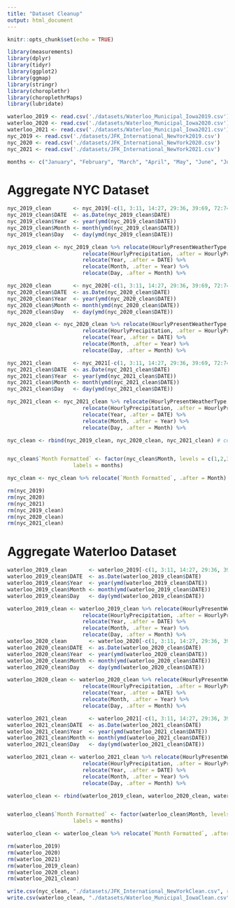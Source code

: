 ```yaml
---
title: "Dataset Cleanup"
output: html_document
---
```


```r
knitr::opts_chunk$set(echo = TRUE)

library(measurements)
library(dplyr)
library(tidyr)
library(ggplot2)
library(ggmap)
library(stringr)
library(choroplethr)
library(choroplethrMaps)
library(lubridate)

waterloo_2019 <- read.csv('./datasets/Waterloo_Municipal_Iowa2019.csv')
waterloo_2020 <- read.csv('./datasets/Waterloo_Municipal_Iowa2020.csv')
waterloo_2021 <- read.csv('./datasets/Waterloo_Municipal_Iowa2021.csv')
nyc_2019 <- read.csv('./datasets/JFK_International_NewYork2019.csv')
nyc_2020 <- read.csv('./datasets/JFK_International_NewYork2020.csv')
nyc_2021 <- read.csv('./datasets/JFK_International_NewYork2021.csv')

months <- c("January", "February", "March", "April", "May", "June", "July", "August", "September", "October", "November", "December")
```

# Aggregate NYC Dataset
```r
nyc_2019_clean       <- nyc_2019[-c(1, 3:11, 14:27, 29:36, 39:69, 72:74, 76:125)]
nyc_2019_clean$DATE  <- as.Date(nyc_2019_clean$DATE)
nyc_2019_clean$Year  <- year(ymd(nyc_2019_clean$DATE))
nyc_2019_clean$Month <- month(ymd(nyc_2019_clean$DATE))
nyc_2019_clean$Day   <- day(ymd(nyc_2019_clean$DATE))

nyc_2019_clean <- nyc_2019_clean %>% relocate(HourlyPresentWeatherType, .after = Day) %>%
                        relocate(HourlyPrecipitation, .after = HourlyPresentWeatherType) %>%
                        relocate(Year, .after = DATE) %>% 
                        relocate(Month, .after = Year) %>% 
                        relocate(Day, .after = Month) %>%                                                              filter(!is.na(DailyAverageDryBulbTemperature) | !is.na(MonthlyMeanTemperature))

nyc_2020_clean       <- nyc_2020[-c(1, 3:11, 14:27, 29:36, 39:69, 72:74, 76:125)]
nyc_2020_clean$DATE  <- as.Date(nyc_2020_clean$DATE)
nyc_2020_clean$Year  <- year(ymd(nyc_2020_clean$DATE))
nyc_2020_clean$Month <- month(ymd(nyc_2020_clean$DATE))
nyc_2020_clean$Day   <- day(ymd(nyc_2020_clean$DATE))

nyc_2020_clean <- nyc_2020_clean %>% relocate(HourlyPresentWeatherType, .after = Day) %>%
                        relocate(HourlyPrecipitation, .after = HourlyPresentWeatherType) %>%
                        relocate(Year, .after = DATE) %>% 
                        relocate(Month, .after = Year) %>% 
                        relocate(Day, .after = Month) %>%                                                              filter(!is.na(DailyAverageDryBulbTemperature) | !is.na(MonthlyMeanTemperature))

nyc_2021_clean       <- nyc_2021[-c(1, 3:11, 14:27, 29:36, 39:69, 72:74, 76:125)]
nyc_2021_clean$DATE  <- as.Date(nyc_2021_clean$DATE)
nyc_2021_clean$Year  <- year(ymd(nyc_2021_clean$DATE))
nyc_2021_clean$Month <- month(ymd(nyc_2021_clean$DATE))
nyc_2021_clean$Day   <- day(ymd(nyc_2021_clean$DATE))

nyc_2021_clean <- nyc_2021_clean %>% relocate(HourlyPresentWeatherType, .after = Day) %>%
                        relocate(HourlyPrecipitation, .after = HourlyPresentWeatherType) %>%
                        relocate(Year, .after = DATE) %>% 
                        relocate(Month, .after = Year) %>% 
                        relocate(Day, .after = Month) %>%                                                              filter(!is.na(DailyAverageDryBulbTemperature) | !is.na(MonthlyMeanTemperature))

nyc_clean <- rbind(nyc_2019_clean, nyc_2020_clean, nyc_2021_clean) # combine nyc data sets


nyc_clean$`Month Formatted` <- factor(nyc_clean$Month, levels = c(1,2,3,4,5,6,7,8,9,10,11,12), 
                     labels = months)

nyc_clean <- nyc_clean %>% relocate(`Month Formatted`, .after = Month)

rm(nyc_2019)
rm(nyc_2020)
rm(nyc_2021)
rm(nyc_2019_clean)
rm(nyc_2020_clean)
rm(nyc_2021_clean)
```

# Aggregate Waterloo Dataset
```r
waterloo_2019_clean       <- waterloo_2019[-c(1, 3:11, 14:27, 29:36, 39:69, 72:74, 76:125)]
waterloo_2019_clean$DATE  <- as.Date(waterloo_2019_clean$DATE)
waterloo_2019_clean$Year  <- year(ymd(waterloo_2019_clean$DATE))
waterloo_2019_clean$Month <- month(ymd(waterloo_2019_clean$DATE))
waterloo_2019_clean$Day   <- day(ymd(waterloo_2019_clean$DATE))

waterloo_2019_clean <- waterloo_2019_clean %>% relocate(HourlyPresentWeatherType, .after = Day) %>%
                        relocate(HourlyPrecipitation, .after = HourlyPresentWeatherType) %>%
                        relocate(Year, .after = DATE) %>% 
                        relocate(Month, .after = Year) %>% 
                        relocate(Day, .after = Month) %>%                                                              filter(!is.na(DailyAverageDryBulbTemperature) | !is.na(MonthlyMeanTemperature))
waterloo_2020_clean       <- waterloo_2020[-c(1, 3:11, 14:27, 29:36, 39:69, 72:74, 76:125)]
waterloo_2020_clean$DATE  <- as.Date(waterloo_2020_clean$DATE)
waterloo_2020_clean$Year  <- year(ymd(waterloo_2020_clean$DATE))
waterloo_2020_clean$Month <- month(ymd(waterloo_2020_clean$DATE))
waterloo_2020_clean$Day   <- day(ymd(waterloo_2020_clean$DATE))

waterloo_2020_clean <- waterloo_2020_clean %>% relocate(HourlyPresentWeatherType, .after = Day) %>%
                        relocate(HourlyPrecipitation, .after = HourlyPresentWeatherType) %>%
                        relocate(Year, .after = DATE) %>% 
                        relocate(Month, .after = Year) %>% 
                        relocate(Day, .after = Month) %>%                                                              filter(!is.na(DailyAverageDryBulbTemperature) | !is.na(MonthlyMeanTemperature))

waterloo_2021_clean       <- waterloo_2021[-c(1, 3:11, 14:27, 29:36, 39:69, 72:74, 76:125)]
waterloo_2021_clean$DATE  <- as.Date(waterloo_2021_clean$DATE)
waterloo_2021_clean$Year  <- year(ymd(waterloo_2021_clean$DATE))
waterloo_2021_clean$Month <- month(ymd(waterloo_2021_clean$DATE))
waterloo_2021_clean$Day   <- day(ymd(waterloo_2021_clean$DATE))

waterloo_2021_clean <- waterloo_2021_clean %>% relocate(HourlyPresentWeatherType, .after = Day) %>%
                        relocate(HourlyPrecipitation, .after = HourlyPresentWeatherType) %>%
                        relocate(Year, .after = DATE) %>% 
                        relocate(Month, .after = Year) %>% 
                        relocate(Day, .after = Month) %>%                                                              filter(!is.na(DailyAverageDryBulbTemperature) | !is.na(MonthlyMeanTemperature))

waterloo_clean <- rbind(waterloo_2019_clean, waterloo_2020_clean, waterloo_2021_clean) # combine waterloo data sets


waterloo_clean$`Month Formatted` <- factor(waterloo_clean$Month, levels = c(1,2,3,4,5,6,7,8,9,10,11,12), 
                     labels = months)

waterloo_clean <- waterloo_clean %>% relocate(`Month Formatted`, .after = Month)

rm(waterloo_2019)
rm(waterloo_2020)
rm(waterloo_2021)
rm(waterloo_2019_clean)
rm(waterloo_2020_clean)
rm(waterloo_2021_clean)
```

```r
write.csv(nyc_clean, "./datasets/JFK_International_NewYorkClean.csv", row.names = FALSE)
write.csv(waterloo_clean, "./datasets/Waterloo_Municipal_IowaClean.csv", row.names = FALSE)
```